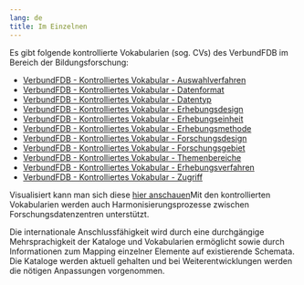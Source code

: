 ```yaml
---
lang: de
title: Im Einzelnen
---
```


Es gibt folgende kontrollierte Vokabularien (sog. CVs) des VerbundFDB im Bereich der Bildungsforschung:

* [VerbundFDB - Kontrolliertes Vokabular - Auswahlverfahren](https://skohub.io/iqb-vocabs/v85/heads/master/w3id.org/iqb/v85/av/index.html)
* [VerbundFDB - Kontrolliertes Vokabular - Datenformat](https://skohub.io/iqb-vocabs/v85/heads/master/w3id.org/iqb/v85/df/index.html)
* [VerbundFDB - Kontrolliertes Vokabular - Datentyp](https://skohub.io/iqb-vocabs/v85/heads/master/w3id.org/iqb/v85/dt/index.html)
* [VerbundFDB - Kontrolliertes Vokabular - Erhebungsdesign](https://skohub.io/iqb-vocabs/v85/heads/master/w3id.org/iqb/v85/ed/index.html)
* [VerbundFDB - Kontrolliertes Vokabular - Erhebungseinheit](https://skohub.io/iqb-vocabs/v85/heads/master/w3id.org/iqb/v85/ee/index.html)
* [VerbundFDB - Kontrolliertes Vokabular - Erhebungsmethode](https://skohub.io/iqb-vocabs/v85/heads/master/w3id.org/iqb/v85/em/index.html)
* [VerbundFDB - Kontrolliertes Vokabular - Forschungsdesign](https://skohub.io/iqb-vocabs/v85/heads/master/w3id.org/iqb/v85/fd/index.html)
* [VerbundFDB - Kontrolliertes Vokabular - Forschungsgebiet](https://skohub.io/iqb-vocabs/v85/heads/master/w3id.org/iqb/v85/fg/index.html)
* [VerbundFDB - Kontrolliertes Vokabular - Themenbereiche](https://skohub.io/iqb-vocabs/v85/heads/master/w3id.org/iqb/v85/tb/index.html)
* [VerbundFDB - Kontrolliertes Vokabular - Erhebungsverfahren](https://skohub.io/iqb-vocabs/v85/heads/master/w3id.org/iqb/v85/v2/index.html)
* [VerbundFDB - Kontrolliertes Vokabular - Zugriff](https://skohub.io/iqb-vocabs/v85/heads/master/w3id.org/iqb/v85/zu/index.html)

Visualisiert kann man sich diese [hier anschauen](https://www.iqb.hu-berlin.de/fdz/browser)Mit den kontrollierten Vokabularien werden auch Harmonisierungsprozesse zwischen Forschungsdatenzentren unterstützt.

Die internationale Anschlussfähigkeit wird durch eine durchgängige Mehrsprachigkeit der Kataloge und Vokabularien ermöglicht sowie durch Informationen zum Mapping einzelner Elemente auf existierende Schemata. Die Kataloge werden aktuell gehalten und bei Weiterentwicklungen werden die nötigen Anpassungen vorgenommen.